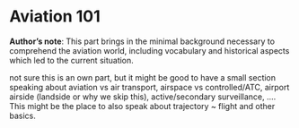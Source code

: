 # Aviation 101


:::{.callout-note}
**Author's note**: This part brings in the minimal background necessary to comprehend the
aviation world, including vocabulary and historical aspects which led to
the current situation.

not sure this is an own part, but it might be good to have a
small section speaking about aviation vs air transport, airspace
vs controlled/ATC, airport airside (landside or why we skip this),
active/secondary surveillance, \.... This might be the place to
also speak about trajectory \~ flight and other basics.
:::



